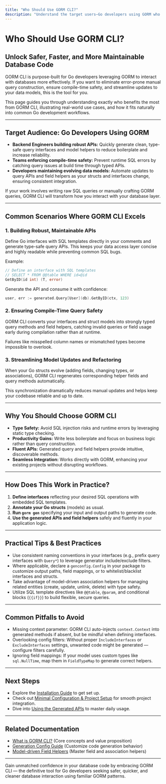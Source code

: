 ```yaml
---
title: "Who Should Use GORM CLI?"
description: "Understand the target users—Go developers using GORM who want safer, faster, and more maintainable database code—and explore common scenarios such as building robust APIs, ensuring compile-time query safety, and streamlining model updates."
---
```


# Who Should Use GORM CLI?

## Unlock Safer, Faster, and More Maintainable Database Code

GORM CLI is purpose-built for Go developers leveraging GORM to interact with databases more effectively. If you want to eliminate error-prone manual query construction, ensure compile-time safety, and streamline updates to your data models, this is the tool for you.

This page guides you through understanding exactly who benefits the most from GORM CLI, illustrating real-world use cases, and how it fits naturally into common Go development workflows.

---

## Target Audience: Go Developers Using GORM

- **Backend Engineers building robust APIs:** Quickly generate clean, type-safe query interfaces and model helpers to reduce boilerplate and increase reliability.
- **Teams enforcing compile-time safety:** Prevent runtime SQL errors by catching query issues at build time through typed APIs.
- **Developers maintaining evolving data models:** Automate updates to query APIs and field helpers as your structs and interfaces change, ensuring consistent integration.

If your work involves writing raw SQL queries or manually crafting GORM queries, GORM CLI will transform how you interact with your database layer.

---

## Common Scenarios Where GORM CLI Excels

### 1. Building Robust, Maintainable APIs
Define Go interfaces with SQL templates directly in your comments and generate type-safe query APIs. This keeps your data access layer concise and highly readable while preventing common SQL bugs.

Example:

```go
// Define an interface with SQL templates
// SELECT * FROM @@table WHERE id=@id
GetByID(id int) (T, error)
```

Generate the API and consume it with confidence:

```go
user, err := generated.Query[User](db).GetByID(ctx, 123)
```

### 2. Ensuring Compile-Time Query Safety
GORM CLI converts your interfaces and struct models into strongly typed query methods and field helpers, catching invalid queries or field usage early during compilation rather than at runtime.

Failures like misspelled column names or mismatched types become impossible to overlook.

### 3. Streamlining Model Updates and Refactoring
When your Go structs evolve (adding fields, changing types, or associations), GORM CLI regenerates corresponding helper fields and query methods automatically.

This synchronization dramatically reduces manual updates and helps keep your codebase reliable and up to date.

---

## Why You Should Choose GORM CLI

- **Type Safety:** Avoid SQL injection risks and runtime errors by leveraging static type checking.
- **Productivity Gains:** Write less boilerplate and focus on business logic rather than query construction.
- **Fluent APIs:** Generated query and field helpers provide intuitive, discoverable methods.
- **Seamless Integration:** Works directly with GORM, enhancing your existing projects without disrupting workflows.

---

## How Does This Work in Practice?

1. **Define interfaces** reflecting your desired SQL operations with embedded SQL templates.
2. **Annotate your Go structs** (models) as usual.
3. **Run `gorm gen`** specifying your input and output paths to generate code.
4. **Use the generated APIs and field helpers** safely and fluently in your application logic.

---

## Practical Tips & Best Practices

- Use consistent naming conventions in your interfaces (e.g., prefix query interfaces with `Query*`) to leverage generator include/exclude filters.
- Where applicable, declare a `genconfig.Config` in your package to customize output paths, field mappings, or to whitelist/blacklist interfaces and structs.
- Take advantage of model-driven association helpers for managing related entities (create, update, unlink, delete) with type safety.
- Utilize SQL template directives like `@@table`, `@param`, and conditional blocks (`{{if}}`) to build flexible, secure queries.

---

## Common Pitfalls to Avoid

- Missing context parameter: GORM CLI auto-injects `context.Context` into generated methods if absent, but be mindful when defining interfaces.
- Overlooking config filters: Without proper `IncludeInterfaces` or `ExcludeInterfaces` settings, unwanted code might be generated — configure filters carefully.
- Ignoring field mappings: If your model uses custom types like `sql.NullTime`, map them in `FieldTypeMap` to generate correct helpers.

---

## Next Steps

- Explore the [Installation Guide](https://gorm.io/cli/overview/introduction-and-value/what-is-gorm-cli) to get set up.
- Check out [Minimal Configuration & Project Setup](https://gorm.io/cli/getting-started/first-generation/basic-configuration) for smooth project integration.
- Dive into [Using the Generated APIs](https://gorm.io/cli/getting-started/first-generation/using-generated-code) to master daily usage.

---

## Related Documentation

- [What is GORM CLI?](https://gorm.io/cli/overview/introduction-and-value/what-is-gorm-cli) (Core concepts and value proposition)
- [Generation Config Guide](https://gorm.io/cli/guides/customization-advanced/generation-config) (Customize code generation behavior)
- [Model-driven Field Helpers](https://gorm.io/cli/guides/getting-started/field-helpers-basics) (Master field and association helpers)


---

Gain unmatched confidence in your database code by embracing GORM CLI — the definitive tool for Go developers seeking safer, quicker, and cleaner database interaction using familiar GORM patterns.